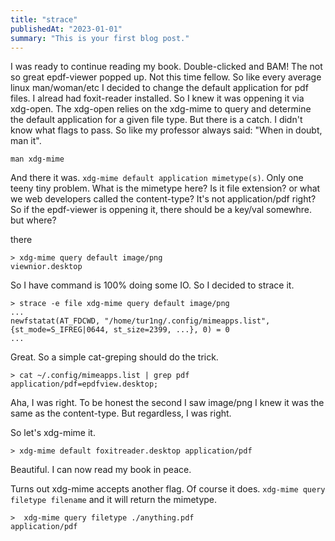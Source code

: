 ```yaml
---
title: "strace"
publishedAt: "2023-01-01"
summary: "This is your first blog post."
---
```


I was ready to continue reading my book. Double-clicked and BAM! The not so great epdf-viewer popped up. Not this time fellow.
So like every average linux man/woman/etc I decided to change the default application for pdf files.
I alread had foxit-reader installed. So I knew it was oppening it via xdg-open. The xdg-open relies on the xdg-mime to query and determine the default application for a given file type.
But there is a catch. I didn't know what flags to pass. So like my professor always said: "When in doubt, man it".

```
man xdg-mime
```

And there it was. `xdg-mime default application mimetype(s)`. Only one teeny tiny problem. What is the mimetype here?
Is it file extension? or what we web developers called the content-type? It's not application/pdf right?
So if the epdf-viewer is oppening it, there should be a key/val somewhre. but where?

there

```
> xdg-mime query default image/png
viewnior.desktop
```

So I have command is 100% doing some IO. So I decided to strace it.

```
> strace -e file xdg-mime query default image/png
...
newfstatat(AT_FDCWD, "/home/tur1ng/.config/mimeapps.list", {st_mode=S_IFREG|0644, st_size=2399, ...}, 0) = 0
...
```

Great. So a simple cat-greping should do the trick.

```
> cat ~/.config/mimeapps.list | grep pdf
application/pdf=epdfview.desktop;
```

Aha, I was right. To be honest the second I saw image/png I knew it was the same as the content-type. But regardless, I was right.

So let's xdg-mime it.

```
> xdg-mime default foxitreader.desktop application/pdf
```

Beautiful. I can now read my book in peace.

Turns out xdg-mime accepts another flag. Of course it does. `xdg-mime query filetype filename` and it will return the mimetype.

```
>  xdg-mime query filetype ./anything.pdf
application/pdf
```
